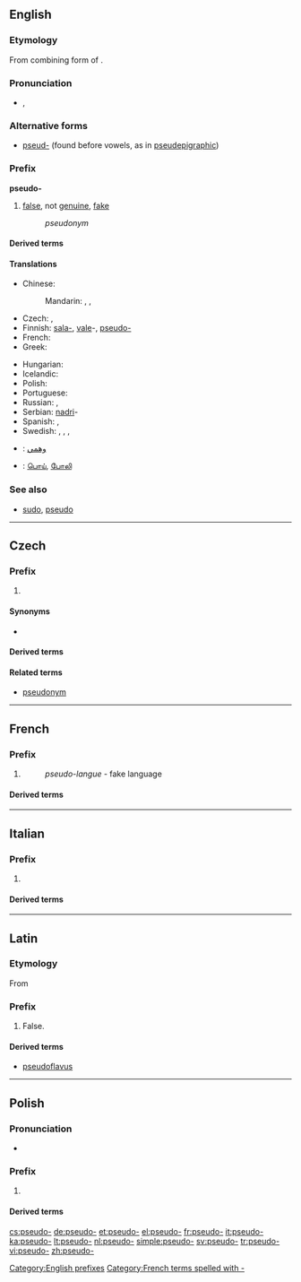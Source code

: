 {{also|pseudo}}
==English==

===Etymology===
From combining form of {{etyl|grc}} {{term|ψευδής|tr=pseudēs||false, lying|sc=polytonic}}.

===Pronunciation===
* {{IPA|/sudo/}}, {{X-SAMPA|/sudo/}}

===Alternative forms===
* [[pseud-]] (found before vowels, as in [[pseudepigraphic]])

===Prefix===
'''pseudo-'''

# [[false]], not [[genuine]], [[fake]]
#: ''pseudonym''

====Derived terms====
{{prefixsee|en}}

====Translations====
{{trans-top|not genuine}}
* Chinese:
*: Mandarin: {{t-|cmn|假|alt=假的-|tr=jiǎ de-|sc=Hani}}, {{t|cmn|虛擬|alt=虛擬的-|sc=Hani}}, {{t|cmn|虚拟|alt=虚拟的-|tr=xūnǐ de-|sc=Hani}}
* Czech: {{t-|cs|pa-}}, {{t+|cs|pseudo-}}
* Finnish: [[sala-]], [[vale]]-, [[pseudo-]]
* French: {{t+|fr|pseudo-}}
* Greek: {{t+|el|ψευδο-|tr=pseudo-|sc=Grek}}
{{trans-mid}}
* Hungarian: {{t+|hu|ál}}
* Icelandic: {{t-|is|gervi-}}
* Polish: {{t-|pl|pseudo-}}
* Portuguese: {{t-|pt|pseudo-}}
* Russian: {{t+|ru|псевдо-|tr=psevdo-}}, {{t-|ru|лже-|tr=lže-}}
* Serbian: [[nadri]]-
* Spanish: {{t-|es|pseudo-}}, {{t-|es|seudo-}}
* Swedish: {{t-|sv|falsk-}}, {{t-|sv|fusk-}}, {{t+|sv|pseudo-}}, {{t+|sv|kvasi-}}
{{trans-bottom}}

{{checktrans-top}}
* {{ttbc|ar}}: [[وهمي]]
* {{ttbc|ta}}: [[பொய்]], [[போலி]]
{{trans-bottom}}

===See also===
* [[sudo]], [[pseudo]]

[[Category:English prefixes]]

----

==Czech==

===Prefix===
{{cs-pref}}

# {{l/en|pseudo-}}

====Synonyms====
* {{l/cs|pa-}}

====Derived terms====
{{prefixsee|cs}}

====Related terms====
* [[pseudonym]]

----

==French==

===Prefix===
{{head|fr|prefix|sort=pseudo}}

# {{l/en|pseudo-}}
#: ''pseudo-langue'' - fake language

====Derived terms====
{{prefixsee|fr}}

[[Category:French terms spelled with -]]

----

==Italian==

===Prefix===
{{head|it|prefix}}

# {{l/en|pseudo-}}

====Derived terms====
{{prefixsee|it}}

----

==Latin==

===Etymology===
From {{etyl|grc|la}}

===Prefix===
{{head|la|prefix}}

# False.

====Derived terms====
{{prefixsee|la}}
* [[pseudoflavus]]

----

==Polish==

===Pronunciation===
* {{IPA|/ˈps̪ɛwd̪ɔ/|lang=pl}}

===Prefix===
{{head|pl|prefix}}

# {{l/en|pseudo-}}

====Derived terms====
{{prefixsee|pl}}

[[cs:pseudo-]]
[[de:pseudo-]]
[[et:pseudo-]]
[[el:pseudo-]]
[[fr:pseudo-]]
[[it:pseudo-]]
[[ka:pseudo-]]
[[lt:pseudo-]]
[[nl:pseudo-]]
[[simple:pseudo-]]
[[sv:pseudo-]]
[[tr:pseudo-]]
[[vi:pseudo-]]
[[zh:pseudo-]]